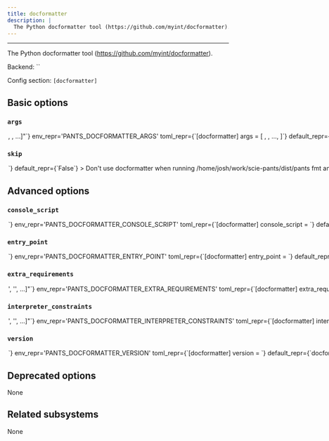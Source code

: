 ```yaml
---
title: docformatter
description: |
  The Python docformatter tool (https://github.com/myint/docformatter).
---
```



---

The Python docformatter tool (https://github.com/myint/docformatter).

Backend: <span className="color--primary">``</span>

Config section: <span className="color--primary">`[docformatter]`</span>

<span className={styles.options}>

## Basic options

### `args`

<Option
  cli_repr={`--docformatter-args="[<shell_str>, <shell_str>, ...]"`}
  env_repr='PANTS_DOCFORMATTER_ARGS'
  toml_repr={`[docformatter]
args = [
    <shell_str>,
    <shell_str>,
    ...,
]`}
  default_repr={`[]`}
>

Arguments to pass directly to docformatter, e.g. `--docformatter-args="--wrap-summaries=100 --pre-summary-newline"`.

</Option>

### `skip`

<Option
  cli_repr={`--[no-]docformatter-skip`}
  env_repr='PANTS_DOCFORMATTER_SKIP'
  toml_repr={`[docformatter]
skip = <bool>`}
  default_repr={`False`}
>

Don&#x27;t use docformatter when running `/home/josh/work/scie-pants/dist/pants fmt` and `/home/josh/work/scie-pants/dist/pants lint`.

</Option>

## Advanced options

### `console_script`

<Option
  cli_repr={`--docformatter-console-script=<str>`}
  env_repr='PANTS_DOCFORMATTER_CONSOLE_SCRIPT'
  toml_repr={`[docformatter]
console_script = <str>`}
  default_repr={`docformatter`}
>

The console script for the tool. Using this option is generally preferable to (and mutually exclusive with) specifying an --entry-point since console script names have a higher expectation of staying stable across releases of the tool. Usually, you will not want to change this from the default.

</Option>

### `entry_point`

<Option
  cli_repr={`--docformatter-entry-point=<str>`}
  env_repr='PANTS_DOCFORMATTER_ENTRY_POINT'
  toml_repr={`[docformatter]
entry_point = <str>`}
  default_repr={`None`}
>

The entry point for the tool. Generally you only want to use this option if the tool does not offer a --console-script (which this option is mutually exclusive with). Usually, you will not want to change this from the default.

</Option>

### `extra_requirements`

<Option
  cli_repr={`--docformatter-extra-requirements="['<str>', '<str>', ...]"`}
  env_repr='PANTS_DOCFORMATTER_EXTRA_REQUIREMENTS'
  toml_repr={`[docformatter]
extra_requirements = [
    '<str>',
    '<str>',
    ...,
]`}
  default_repr={`[]`}
>

Any additional requirement strings to use with the tool. This is useful if the tool allows you to install plugins or if you need to constrain a dependency to a certain version.

</Option>

### `interpreter_constraints`

<Option
  cli_repr={`--docformatter-interpreter-constraints="['<str>', '<str>', ...]"`}
  env_repr='PANTS_DOCFORMATTER_INTERPRETER_CONSTRAINTS'
  toml_repr={`[docformatter]
interpreter_constraints = [
    '<str>',
    '<str>',
    ...,
]`}
  default_repr={`[\n  "CPython>=3.6"\n]`}
>

Python interpreter constraints for this tool.

</Option>

### `version`

<Option
  cli_repr={`--docformatter-version=<str>`}
  env_repr='PANTS_DOCFORMATTER_VERSION'
  toml_repr={`[docformatter]
version = <str>`}
  default_repr={`docformatter>=1.4,<1.5`}
>

Requirement string for the tool.

</Option>

## Deprecated options

None

## Related subsystems

None

</span>
